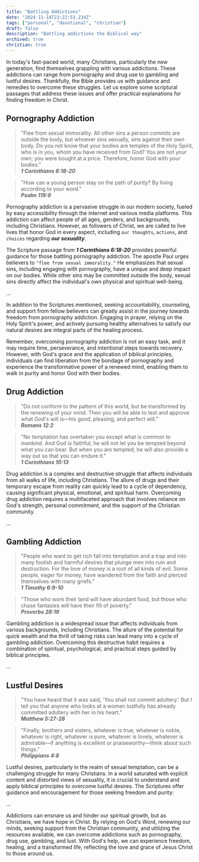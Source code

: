 ```yaml
---
title: "Battling Addictions"
date: "2024-11-14T23:22:53.234Z"
tags: ["personal", "devotional", "christian"]
draft: false
description: "Battling addictions the Biblical way"
archived: true
christian: true
---
```


In today's fast-paced world, many Christians, particularly the new generation, find themselves grappling with various addictions. These addictions can range from pornography and drug use to gambling and lustful desires. Thankfully, the Bible provides us with guidance and remedies to overcome these struggles. Let us explore some scriptural passages that address these issues and offer practical explanations for finding freedom in Christ.

## Pornography Addiction

> "Flee from sexual immorality. All other sins a person commits are outside the body, but whoever sins sexually, sins against their own body. Do you not know that your bodies are temples of the Holy Spirit, who is in you, whom you have received from God? You are not your own; you were bought at a price. Therefore, honor God with your bodies."  
> _**1 Corinthians 6:18-20**_

> "How can a young person stay on the path of purity? By living according to your word."  
> _**Psalm 119:9**_

Pornography addiction is a pervasive struggle in our modern society, fueled by easy accessibility through the internet and various media platforms. This addiction can affect people of all ages, genders, and backgrounds, including Christians. However, as followers of Christ, we are called to live lives that honor God in every aspect, including `our thoughts`, `actions`, and `choices` regarding _**our sexuality**_.

The Scripture passage from _**1 Corinthians 6:18-20**_ provides powerful guidance for those battling pornography addiction. The apostle Paul urges believers to `"flee from sexual immorality."` He emphasizes that sexual sins, including engaging with pornography, have a unique and deep impact on our bodies. While other sins may be committed outside the body, sexual sins directly affect the individual's own physical and spiritual well-being.

...

In addition to the Scriptures mentioned, seeking accountability, counseling, and support from fellow believers can greatly assist in the journey towards freedom from pornography addiction. Engaging in prayer, relying on the Holy Spirit's power, and actively pursuing healthy alternatives to satisfy our natural desires are integral parts of the healing process.

Remember, overcoming pornography addiction is not an easy task, and it may require time, perseverance, and intentional steps towards recovery. However, with God's grace and the application of biblical principles, individuals can find liberation from the bondage of pornography and experience the transformative power of a renewed mind, enabling them to walk in purity and honor God with their bodies.

## Drug Addiction

> "Do not conform to the pattern of this world, but be transformed by the renewing of your mind. Then you will be able to test and approve what God's will is—his good, pleasing, and perfect will."  
> _**Romans 12:2**_

> "No temptation has overtaken you except what is common to mankind. And God is faithful; he will not let you be tempted beyond what you can bear. But when you are tempted, he will also provide a way out so that you can endure it."  
> _**1 Corinthians 10:13**_

Drug addiction is a complex and destructive struggle that affects individuals from all walks of life, including Christians. The allure of drugs and their temporary escape from reality can quickly lead to a cycle of dependency, causing significant physical, emotional, and spiritual harm. Overcoming drug addiction requires a multifaceted approach that involves reliance on God's strength, personal commitment, and the support of the Christian community.

...

## Gambling Addiction

> "People who want to get rich fall into temptation and a trap and into many foolish and harmful desires that plunge men into ruin and destruction. For the love of money is a root of all kinds of evil. Some people, eager for money, have wandered from the faith and pierced themselves with many griefs."  
> _**1 Timothy 6:9-10**_

> "Those who work their land will have abundant food, but those who chase fantasies will have their fill of poverty."  
> _**Proverbs 28:19**_

Gambling addiction is a widespread issue that affects individuals from various backgrounds, including Christians. The allure of the potential for quick wealth and the thrill of taking risks can lead many into a cycle of gambling addiction. Overcoming this destructive habit requires a combination of spiritual, psychological, and practical steps guided by biblical principles.

...

## Lustful Desires

> "You have heard that it was said, 'You shall not commit adultery.' But I tell you that anyone who looks at a woman lustfully has already committed adultery with her in his heart."  
> _**Matthew 5:27-28**_

> "Finally, brothers and sisters, whatever is true, whatever is noble, whatever is right, whatever is pure, whatever is lovely, whatever is admirable—if anything is excellent or praiseworthy—think about such things."  
> _**Philippians 4:8**_

Lustful desires, particularly in the realm of sexual temptation, can be a challenging struggle for many Christians. In a world saturated with explicit content and distorted views of sexuality, it is crucial to understand and apply biblical principles to overcome lustful desires. The Scriptures offer guidance and encouragement for those seeking freedom and purity:

...

Addictions can ensnare us and hinder our spiritual growth, but as Christians, we have hope in Christ. By relying on God's Word, renewing our minds, seeking support from the Christian community, and utilizing the resources available, we can overcome addictions such as pornography, drug use, gambling, and lust. With God's help, we can experience freedom, healing, and a transformed life, reflecting the love and grace of Jesus Christ to those around us.
